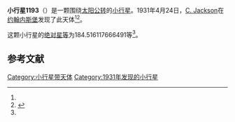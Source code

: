 {{Infobox planet
| bgcolour = #FFFFC0
| name = 1193 Africa
| symbol = 
| image = 
| caption = 
| discovery = yes
| discovery_ref = 
| discoverer = [[C._Jackson|C. Jackson]]
| discovery_site = [[约翰内斯堡|约翰内斯堡]] 
| discovered = 1931年4月24日
| designations = yes
| mp_name = 
| named_after = 
| alt_names = 
| mp_category = [[主带小行星|主带小行星]]
| orbit_ref = <ref name="a">[http://ssd.jpl.nasa.gov/sbdb.cgi?sstr=1193 1193 Africa] {{Wayback|url=http://ssd.jpl.nasa.gov/sbdb.cgi?sstr=1193 |date=20210717070809 }}，小行星數據庫瀏覽器（JPL Small-Body Database Browser）－[[美国国家航空航天局|美国国家航空航天局]]喷气推进实验室</ref>
| epoch = 2456400.5 (2013年4月18日更新)
| aphelion = {{convert|2.972774687088031|AU|km|3|abbr=on|lk=out}}
| perihelion = {{convert|2.320397344842332|AU|km|3|abbr=on}}
| semimajor = {{convert|2.646586015965181|AU|km|3|abbr=on}}
| eccentricity = 0.123248846
| period = 1572.633226 [[日|日]]<br />4.31[[儒略年|儒略年]]
| avg_speed = 
| inclination = 14.13527625067785
| asc_node = 49.57670398574111
| mean_anomaly = 
| arg_peri = 184.516117666491
| satellites = 
| physical_characteristics = yes
| dimensions = 
| mass = 
| density = 
| surface_grav = 
| escape_velocity = 
| sidereal_day = 
| axial_tilt = 
| pole_ecliptic_lat = 
| pole_ecliptic_lon = 
| albedo = 
| temperatures= 
| temp_name1 = 
| mean_temp_1 = 
| max_temp_1 = 
| temp_name2 = 
| max_temp_2 = 
| spectral_type = 
| abs_magnitude = 184.516117666491
}}

'''小行星1193'''（{{lang-en|1193 Africa}}）是一颗围绕[[太阳|太阳]][[公转|公转]]的[[小行星|小行星]]。1931年4月24日，[[C._Jackson|C. Jackson]]在[[约翰内斯堡|约翰内斯堡]]发现了此天体<ref name="a" /><ref>{{cite news|title=小行星列表|url=http://cfa-www.harvard.edu/iau/lists/NumberedMPs.txt|accessdate=2013-07-08|newspaper=哈佛大学|archive-date=2008-05-17|archive-url=https://web.archive.org/web/20080517010638/http://cfa-www.harvard.edu/iau/lists/NumberedMPs.txt|dead-url=no}}</ref>。

这颗小行星的[[绝对星等|绝对星等]]为184.516117666491等<ref name="a" />。

==参考文献==
{{reflist}}
{{Minor Planet Number|[[小行星1192|小行星1192]]|[[小行星1194|小行星1194]]}}

{{小天体}}

[[Category:小行星带天体|Category:小行星带天体]]
[[Category:1931年发现的小行星|Category:1931年发现的小行星]]

{{asteroid-stub}}